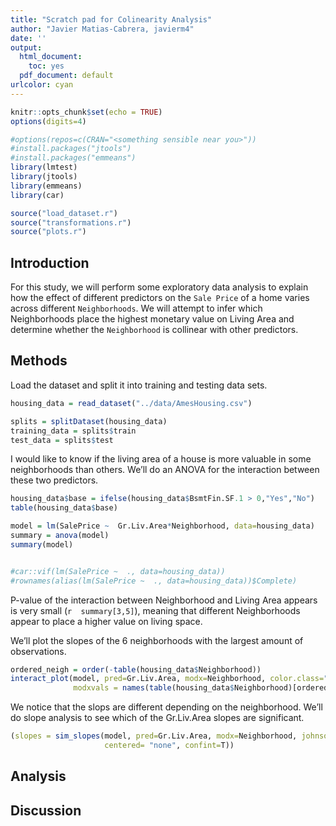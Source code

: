 ```yaml
---
title: "Scratch pad for Colinearity Analysis"
author: "Javier Matias-Cabrera, javierm4"
date: ''
output:
  html_document:
    toc: yes
  pdf_document: default
urlcolor: cyan
---
```


```r
knitr::opts_chunk$set(echo = TRUE)
options(digits=4)

```

```r
#options(repos=c(CRAN="<something sensible near you>"))
#install.packages("jtools")
#install.packages("emmeans")
library(lmtest)
library(jtools)
library(emmeans)
library(car)

source("load_dataset.r")
source("transformations.r")
source("plots.r")

```


## Introduction

For this study, we will perform some exploratory data analysis to explain how the effect of different predictors on the `Sale Price` of a home varies across different `Neighborhoods`. We will attempt to infer which Neighborhoods place the highest monetary value on Living Area and determine whether the `Neighborhood` is collinear with other predictors.

## Methods

Load the dataset and split it into training and testing data sets.
```r
housing_data = read_dataset("../data/AmesHousing.csv")

splits = splitDataset(housing_data)
training_data = splits$train
test_data = splits$test
```



I would like to know if the living area of a house is more valuable in some neighborhoods than others. We'll do an ANOVA for the interaction between these two predictors.
```r
housing_data$base = ifelse(housing_data$BsmtFin.SF.1 > 0,"Yes","No") 
table(housing_data$base)

model = lm(SalePrice ~  Gr.Liv.Area*Neighborhood, data=housing_data)
summary = anova(model)
summary(model)


#car::vif(lm(SalePrice ~  ., data=housing_data))
#rownames(alias(lm(SalePrice ~  ., data=housing_data))$Complete)
```

P-value of the interaction between Neighborhood and Living Area appears is very small (`r  summary[3,5]`), meaning that different Neighborhoods appear to place a higher value on living space.

We'll plot the slopes of the 6 neighborhoods with the largest amount of observations.
```r
ordered_neigh = order(-table(housing_data$Neighborhood))
interact_plot(model, pred=Gr.Liv.Area, modx=Neighborhood, color.class="Qual1",
              modxvals = names(table(housing_data$Neighborhood)[ordered_neigh][1:6]))

```

We notice that the slops are different depending on the neighborhood. We'll do slope analysis to see which of the Gr.Liv.Area slopes are significant.
```r
(slopes = sim_slopes(model, pred=Gr.Liv.Area, modx=Neighborhood, johnson_neyman = FALSE,
                     centered= "none", confint=T))
```


## Analysis

## Discussion

